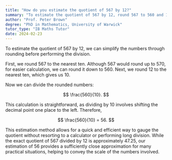 ```yaml
---
title: "How do you estimate the quotient of 567 by 12?"
summary: "To estimate the quotient of 567 by 12, round 567 to 560 and 12 to 10, then perform the division."
author: "Prof. Peter Brown"
degree: "PhD in Mathematics, University of Warwick"
tutor_type: "IB Maths Tutor"
date: 2024-02-23
---
```


To estimate the quotient of $567$ by $12$, we can simplify the numbers through rounding before performing the division. 

First, we round $567$ to the nearest ten. Although $567$ would round up to $570$, for easier calculation, we can round it down to $560$. Next, we round $12$ to the nearest ten, which gives us $10$.

Now we can divide the rounded numbers: 

$$
\frac{560}{10}.
$$

This calculation is straightforward, as dividing by $10$ involves shifting the decimal point one place to the left. Therefore, 

$$
\frac{560}{10} = 56.
$$

This estimation method allows for a quick and efficient way to gauge the quotient without resorting to a calculator or performing long division. While the exact quotient of $567$ divided by $12$ is approximately $47.25$, our estimation of $56$ provides a sufficiently close approximation for many practical situations, helping to convey the scale of the numbers involved.
    